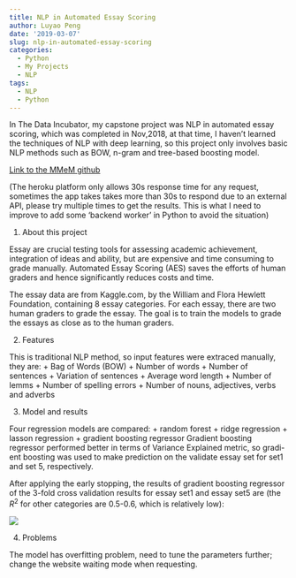 ```yaml
---
title: NLP in Automated Essay Scoring
author: Luyao Peng
date: '2019-03-07'
slug: nlp-in-automated-essay-scoring
categories:
  - Python
  - My Projects
  - NLP
tags:
  - NLP
  - Python
---
```


In The Data Incubator, my capstone project was NLP in automated essay scoring, which was completed in Nov,2018, at that time, I haven't learned the techniques of NLP with deep learning, so this project only involves basic NLP methods such as BOW, n-gram and tree-based boosting model. 

[Link to the MMeM github](https://easygrader.herokuapp.com/)

(The heroku platform only allows 30s response time for any request, sometimes the app takes takes more than 30s to respond due to an external API, please try multiple times to get the results. This is what I need to improve to add some 'backend worker' in Python to avoid the situation)

1. About this project

Essay are crucial testing tools for assessing academic achievement, integration of ideas and ability, but are expensive and time consuming to grade manually. Automated Essay Scoring (AES) saves the efforts of human graders and hence significantly reduces costs and time.

The essay data are from Kaggle.com, by the William and Flora Hewlett Foundation, containing 8 essay categories. For each essay, there are two human graders to grade the essay. The goal is to train the models to grade the essays as close as to the human graders.

2. Features

This is traditional NLP method, so input features were extraced manually, they are: 
+ Bag of Words (BOW) 
+ Number of words 
+ Number of sentences 
+ Variation of sentences 
+ Average word length 
+ Number of lemms 
+ Number of spelling errors 
+ Number of nouns, adjectives, verbs and adverbs

3. Model and results

Four regression models are compared: + random forest + ridge regression + lasson regression + gradient boosting regressor
Gradient boosting regressor performed better in terms of Variance Explained metric, so gradi- ent boosting was used to make prediction on the validate essay set for set1 and set 5, respectively. 

After applying the early stopping, the results of gradient boosting regressor of the 3-fold cross
validation results for essay set1 and essay set5 are (the $R^2$ for other categories are 0.5-0.6, which is relatively low):

![](/post/2015-07-23-r-rmarkdown_files/figure-html/results_AES_TDI.jpg)

4. Problems

The model has overfitting problem, need to tune the parameters further; change the website waiting mode when requesting.

